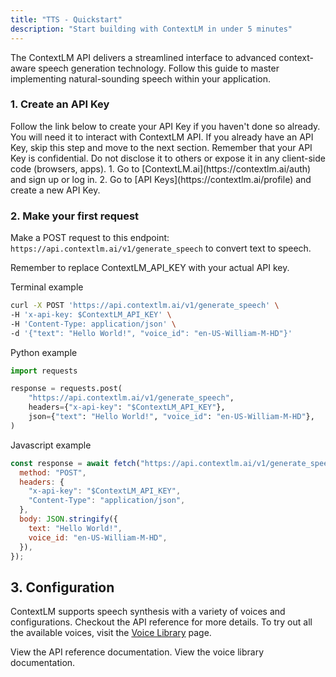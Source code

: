 ```yaml
---
title: "TTS - Quickstart"
description: "Start building with ContextLM in under 5 minutes"
---
```


The ContextLM API delivers a streamlined interface to advanced context-aware speech generation technology. Follow this guide to master implementing natural-sounding speech within your application.

### 1. Create an API Key

<AccordionGroup>
  <Accordion icon="key" title="Create an API Key">
    Follow the link below to create your API Key if you haven't done so already.
    You will need it to interact with ContextLM API.
    <Note>
      If you already have an API Key, skip this step and move to the next
      section.
    </Note>
    <Warning>
      Remember that your API Key is confidential. Do not disclose it to others
      or expose it in any client-side code (browsers, apps).
    </Warning>
    1. Go to [ContextLM.ai](https://contextlm.ai/auth) and sign up or log in. 2.
    Go to [API Keys](https://contextlm.ai/profile) and create a new API Key.
  </Accordion>
</AccordionGroup>

### 2. Make your first request

Make a POST request to this endpoint: `https://api.contextlm.ai/v1/generate_speech` to convert text to speech.

Remember to replace ContextLM_API_KEY with your actual API key.

Terminal example

```bash
curl -X POST 'https://api.contextlm.ai/v1/generate_speech' \
-H 'x-api-key: $ContextLM_API_KEY' \
-H 'Content-Type: application/json' \
-d '{"text": "Hello World!", "voice_id": "en-US-William-M-HD"}'
```

Python example

```python
import requests

response = requests.post(
    "https://api.contextlm.ai/v1/generate_speech",
    headers={"x-api-key": "$ContextLM_API_KEY"},
    json={"text": "Hello World!", "voice_id": "en-US-William-M-HD"},
)
```

Javascript example

```javascript
const response = await fetch("https://api.contextlm.ai/v1/generate_speech", {
  method: "POST",
  headers: {
    "x-api-key": "$ContextLM_API_KEY",
    "Content-Type": "application/json",
  },
  body: JSON.stringify({
    text: "Hello World!",
    voice_id: "en-US-William-M-HD",
  }),
});
```

## 3. Configuration

ContextLM supports speech synthesis with a variety of voices and configurations. Checkout the API reference for more details. To try out all the available voices, visit the [Voice Library](https://contextlm.ai/voices) page.

<CardGroup>

<Card title="API reference" icon="file" href="/api-reference/introduction">
  View the API reference documentation.
</Card>

<Card title="Voice library" icon="speaker" href="https://contextlm.ai/voices">
  View the voice library documentation.
</Card>

</CardGroup>
